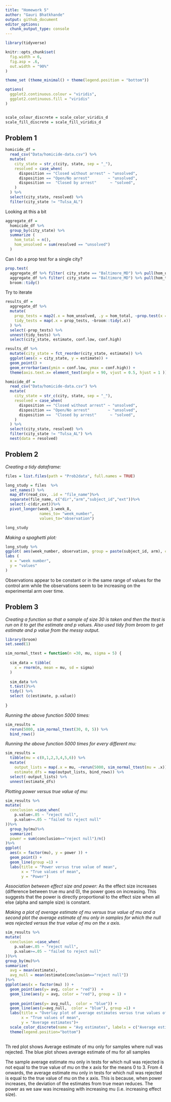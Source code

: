 ```yaml
---
title: "Homework 5"
author: "Gauri Bhatkhande"
output: github_document
editor_options: 
  chunk_output_type: console
---
```

```r
library(tidyverse)

knitr::opts_chunk$set(
  fig.width = 6,
  fig.asp = .6,
  out.width = "90%"
)

theme_set (theme_minimal() + theme(legend.position = "bottom"))

options(
  ggplot2.continuous.colour = "viridis",
  ggplot2.continuous.fill = "viridis"
)


scale_colour_discrete = scale_color_viridis_d
scale_fill_discrete = scale_fill_viridis_d

```


## Problem 1 

```r
homicide_df = 
  read_csv("Data/homicide-data.csv") %>%
  mutate(
    city_state = str_c(city, state, sep = "_"),
    resolved = case_when(
      disposition == "Closed without arrest" ~ "unsolved",
      disposition == "Open/No arrest"        ~ "unsolved",
      disposition ==  "Closed by arrest"      ~ "solved",
    )
  ) %>%
  select(city_state, resolved) %>%
  filter(city_state != "Tulsa_AL")
```

Looking at this a bit 

```r
aggregate_df = 
  homicide_df %>% 
  group_by(city_state) %>% 
  summarize (
    hom_total = n(),
    hom_unsolved = sum(resolved == "unsolved")
  )
```

Can I do a prop test for a single city?

```r
prop.test(
  aggregate_df %>% filter( city_state == "Baltimore_MD") %>% pull(hom_unsolved),
  aggregate_df %>% filter( city_state == "Baltimore_MD") %>% pull(hom_total)) %>% 
  broom::tidy()

```

Try to iterate

```r
results_df = 
  aggregate_df %>%
  mutate(
    prop_tests = map2(.x = hom_unsolved, .y = hom_total, ~prop.test(x = .x, n = .y)),
    tidy_tests = map(.x = prop_tests, ~broom::tidy(.x))
  ) %>% 
  select(-prop_tests) %>% 
  unnest(tidy_tests) %>%
  select(city_state, estimate, conf.low, conf.high)
```



```r

results_df %>% 
  mutate(city_state = fct_reorder(city_state, estimate)) %>% 
  ggplot(aes(x = city_state, y = estimate)) +
  geom_point() +
  geom_errorbar(aes(ymin = conf.low, ymax = conf.high)) +
  theme(axis.text.x= element_text(angle = 90, vjust = 0.5, hjust = 1 ))
```


```r
homicide_df = 
  read_csv("Data/homicide-data.csv") %>%
  mutate(
    city_state = str_c(city, state, sep = "_"),
    resolved = case_when(
      disposition == "Closed without arrest" ~ "unsolved",
      disposition == "Open/No arrest"        ~ "unsolved",
      disposition ==  "Closed by arrest"      ~ "solved",
    )
  ) %>%
  select(city_state, resolved) %>%
  filter(city_state != "Tulsa_AL") %>% 
  nest(data = resolved)
```

## Problem 2 

*Creating a tidy dataframe:*

```r

files = list.files(path = "Prob2data", full.names = TRUE)

long_study = files  %>%
  set_names() %>%
  map_dfr(read_csv, .id = "file_name")%>%
  separate(file_name, c("dir","arm","subject_id","ext"))%>%
  select(-c(dir,ext))%>%
  pivot_longer(week_1:week_8, 
               names_to= "week_number", 
               values_to="observation") 

long_study
```

*Making a spaghetti plot:* 

```r
long_study %>%
ggplot( aes(week_number, observation, group = paste(subject_id, arm), color = arm)) + geom_line() +
labs (
  x = "week number",
  y = "values"
)
```
Observations appear to be constant or in the same range of values for the control arm while the observations seem to be increasing on the experimental arm over time.

## Problem 3 

*Creating a function so that a sample of size 30 is taken and then the ttest is run on it to get the estimate and p values. Also used tidy from broom to get estimate and p value from the messy output.* 

```r
library(broom)
set.seed(1)

sim_normal_ttest = function(n =30, mu, sigma = 5) {
  
  sim_data = tibble(
    x = rnorm(n, mean = mu, sd = sigma)
  )
  
  sim_data %>% 
  t.test()%>%
  tidy() %>%
  select (c(estimate, p.value))
  
}

```

*Running the above function 5000 times:* 

```r
sim_results = 
  rerun(5000, sim_normal_ttest(30, 0, 5)) %>% 
  bind_rows()
```

*Running the above function 5000 times for every different mu:* 

```r
sim_results = 
  tibble(mu = c(0,1,2,3,4,5,6)) %>% 
  mutate(
    output_lists = map(.x = mu, ~rerun(5000, sim_normal_ttest(mu = .x))),
    estimate_dfs = map(output_lists, bind_rows)) %>% 
  select(-output_lists) %>% 
  unnest(estimate_dfs)

```

*Plotting power versus true value of mu:*

```r
sim_results %>%
mutate(
  conclusion =case_when(
    p.value<.05 ~ "reject null",
    p.value>=.05 ~ "failed to reject null"
))%>%
  group_by(mu)%>%
  summarize(
  power = sum(conclusion=="reject null")/n()
)%>%
ggplot(
  aes(x = factor(mu), y = power )) + 
  geom_point() + 
  geom_line(group =1) +
  labs(title = "Power versus true value of mean",
       x = "True values of mean",
       y = "Power")

```

*Association between effect size and power:* 
As the effect size increases (difference between true mu and 0), the power goes on increasing. This suggests that the power is directly proportional to the effect size when all else (alpha and sample size) is constant. 


*Making a plot of average estimate of mu versus true value of mu and a second plot the average estimate of mu only in samples for which the null was rejected versus the true value of mu on the x axis.*

```r
sim_results %>%
mutate(
  conclusion =case_when(
    p.value<.05 ~ "reject null",
    p.value>=.05 ~ "failed to reject null"
))%>%
group_by(mu)%>%
summarize(
  avg = mean(estimate),
  avg_null = mean(estimate[conclusion=="reject null"])
)%>%
ggplot(aes(x = factor(mu) )) + 
  geom_point(aes(y= avg, color = "red"))  + 
  geom_line(aes(y = avg, color = "red"), group = 1) + 
  
  geom_point(aes(y= avg_null,  color = "blue")) +
  geom_line(aes(y=avg_null,  color = "blue"), group =1) + 
  labs(title = "Overlay plot of average estimates versus true values of mean",
       x = "True values of mean", 
       y = "Average estimates")+
  scale_color_discrete(name = "Avg estimates", labels = c("Average estimates of mu where null was rejected", "Average estimates of mu for all"))+
  theme(legend.position="bottom")
  
```

Th red plot shows Average estimate of mu only for samples where null was rejected. The blue plot shows average estimate of mu for all samples

The sample average estimate mu only in tests for which null was rejected is not equal to the true value of mu on the x axis for the means 0 to 3. From 4 onwards, the average estimate mu only in tests for which null was rejected is equal to the true value of mu on the x axis. This is because, when power increases, the deviation of the estimates from true mean reduces. The power as we saw was increasing with increasing mu (i.e. increasing effect size). 






